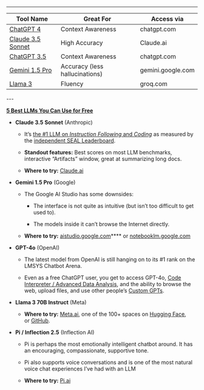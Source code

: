 ***

| Tool Name                                                                                | Great For                       | Access via         |
| ---------------------------------------------------------------------------------------- | ------------------------------- | ------------------ |
| [ChatGPT 4](https://www.aitoolssme.com/comparison/language-models#ChatGPT4)              | Context Awareness               | chatgpt.com	       |
| [Claude 3.5 Sonnet](https://www.aitoolssme.com/comparison/language-models#claudesonnet)  | High Accuracy	                  | Claude.ai	         |
| [ChatGPT 3.5](https://www.aitoolssme.com/comparison/language-models#ChatGPT3.5)          | Context Awareness	              | chatgpt.com	       |
| [Gemini 1.5 Pro](https://www.aitoolssme.com/comparison/language-models#Geminiformerbard) | Accuracy (less hallucinations)	 | gemini.google.com	 |
| [Llama 3](https://www.aitoolssme.com/comparison/language-models#Llama3)                  | Fluency	                        | groq.com	          |

\---

[**5 Best LLMs You Can Use for Free**](https://www.whytryai.com/p/best-free-llms)

* **Claude 3.5 Sonnet** (Anthropic)

  * It’s [the #1 LLM on ](https://x.com/alexandr_wang/status/1807828398523249099)[*Instruction Following*](https://x.com/alexandr_wang/status/1807828398523249099)[ and ](https://x.com/alexandr_wang/status/1807828398523249099)[*Coding*](https://x.com/alexandr_wang/status/1807828398523249099) as measured by the [independent SEAL Leaderboard](https://www.whytryai.com/i/145021019/ai-random).

  * **Standout features:** Best scores on most LLM benchmarks, interactive “Artifacts” window, great at summarizing long docs.

  * **Where to try:** [Claude.ai](https://claude.ai/)

* **Gemini 1.5 Pro** (Google)

  * The Google AI Studio has some downsides:

    * The interface is not quite as intuitive (but isn’t too difficult to get used to).

    * The models inside it can’t browse the Internet directly.

  * **Where to try:** [aistudio.google.com](https://aistudio.google.com/)**** or [notebooklm.google.com](https://notebooklm.google.com/)

* **GPT-4o** (OpenAI)

  * The latest model from OpenAI is still hanging on to its #1 rank on the LMSYS Chatbot Arena.

  * Even as a free ChatGPT user, you get to access GPT-4o, [Code Interpreter / Advanced Data Analysis](https://www.whytryai.com/p/chatgpt-code-interpreter-getting-started), and the ability to browse the web, upload files, and use other people’s [Custom GPTs](https://www.whytryai.com/p/build-gpts).

* **Llama 3 70B Instruct** (Meta)

  * **Where to try:** [Meta.ai](https://www.meta.ai/), one of the 100+ spaces on [Hugging Face](https://huggingface.co/meta-llama), or [GitHub](https://github.com/huggingface/blog/blob/main/llama3.md).

* **Pi / Inflection 2.5** (Inflection AI)

  * Pi is perhaps the most emotionally intelligent chatbot around. It has an encouraging, compassionate, supportive tone.&#x20;

  * Pi also supports voice conversations and is one of the most natural voice chat experiences I’ve had with an LLM

  * **Where to try:** [Pi.ai](https://pi.ai/talk)